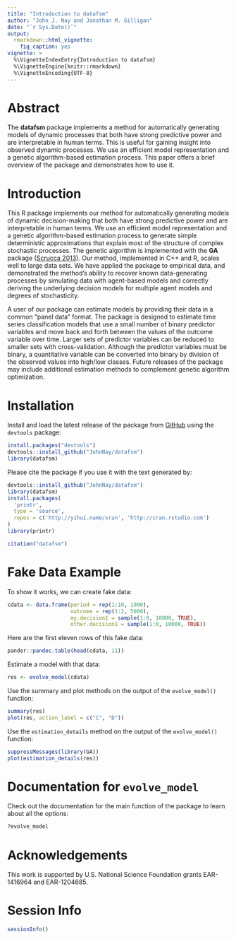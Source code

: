 ```yaml
---
title: "Introduction to datafsm"
author: "John J. Nay and Jonathan M. Gilligan"
date: "`r Sys.Date()`"
output:
  rmarkdown::html_vignette:
    fig_caption: yes
vignette: >
  %\VignetteIndexEntry{Introduction to datafsm}
  %\VignetteEngine{knitr::rmarkdown}
  %\VignetteEncoding{UTF-8}
---
```


# Abstract

The **datafsm** package implements a method for automatically generating models of dynamic processes that both have strong predictive power and are interpretable in human terms. This is useful for gaining insight into observed dynamic processes. We use an efficient model representation and a genetic algorithm-based estimation process. This paper offers a brief overview of the package and demonstrates how to use it.

# Introduction

This R package implements our method for automatically generating models of dynamic decision-making that both have strong predictive power and are interpretable in human terms. We use an efficient model representation and a genetic algorithm-based estimation process to generate simple deterministic approximations that explain most of the structure of complex stochastic processes. The genetic algorithm is implemented with the **GA** package ([Scrucca 2013](http://www.jstatsoft.org/v53/i04/)). Our method, implemented in C++ and R, scales well to large data sets. We have applied the package to empirical data, and demonstrated the method's ability to recover known data-generating processes by simulating data with agent-based models and correctly deriving the underlying decision models for multiple agent models and degrees of stochasticity.

A user of our package can estimate models by providing their data in a common "panel data" format. The package is designed to estimate time series classification models that use a small number of binary predictor variables and move back and forth between the values of the outcome variable over time. Larger sets of predictor variables can be reduced to smaller sets with cross-validation. Although the predictor variables must be binary, a quantitative variable can be converted into binary by division of the observed values into high/low classes. Future releases of the package may include additional estimation methods to complement genetic algorithm optimization.

# Installation

Install and load the latest release of the package from [GitHub](https://github.com/JohnNay) using the `devtools` package:
```r
install.packages("devtools")
devtools::install_github("JohnNay/datafsm")
library(datafsm)
```

Please cite the package if you use it with the text generated by:
```r
devtools::install_github("JohnNay/datafsm")
library(datafsm)
install.packages(
  'printr',
  type = 'source',
  repos = c('http://yihui.name/xran', 'http://cran.rstudio.com')
)
library(printr)
```
```r
citation("datafsm")
```

# Fake Data Example

To show it works, we can create fake data:
```r
cdata <- data.frame(period = rep(1:10, 1000),
                    outcome = rep(1:2, 5000),
                    my.decision1 = sample(1:0, 10000, TRUE),
                    other.decision1 = sample(1:0, 10000, TRUE))
```

Here are the first eleven rows of this fake data:
```r
pander::pandoc.table(head(cdata, 11))
```

Estimate a model with that data:
```r
res <- evolve_model(cdata)
```

Use the summary and plot methods on the output of the `evolve_model()` function:
```r
summary(res)
plot(res, action_label = c("C", "D"))
```

Use the `estimation_details` method on the output of the `evolve_model()` function:
```r
suppressMessages(library(GA))
plot(estimation_details(res))
```

# Documentation for `evolve_model`

Check out the documentation for the main function of the package to learn about all the options:
```r
?evolve_model
````

# Acknowledgements

This work is supported by U.S. National Science Foundation grants EAR-1416964 and EAR-1204685.

# Session Info

```r
sessionInfo()
````

